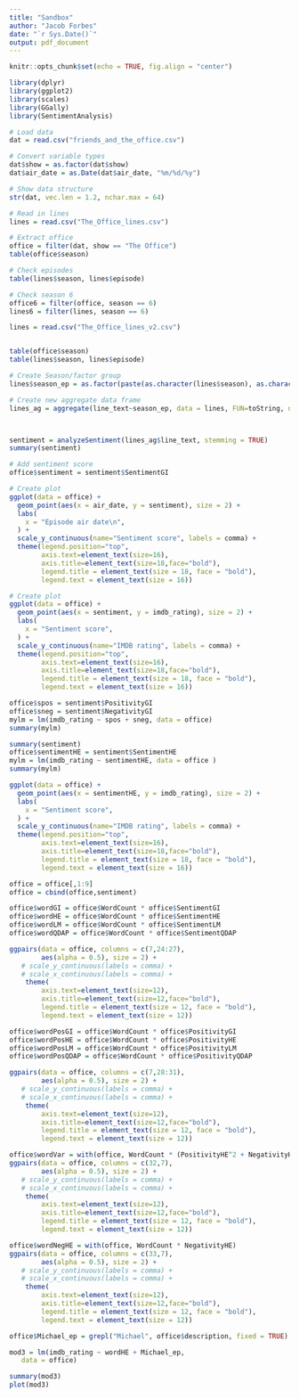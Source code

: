 ```yaml
---
title: "Sandbox"
author: "Jacob Forbes"
date: "`r Sys.Date()`"
output: pdf_document
---
```


```r
knitr::opts_chunk$set(echo = TRUE, fig.align = "center")
```

```r
library(dplyr)
library(ggplot2)
library(scales)
library(GGally)
library(SentimentAnalysis)
```

```r
# Load data
dat = read.csv("friends_and_the_office.csv")

# Convert variable types
dat$show = as.factor(dat$show)
dat$air_date = as.Date(dat$air_date, "%m/%d/%y")

# Show data structure
str(dat, vec.len = 1.2, nchar.max = 64)
```



```r
# Read in lines
lines = read.csv("The_Office_lines.csv")
```

```r
# Extract office
office = filter(dat, show == "The Office")
table(office$season)

# Check episodes
table(lines$season, lines$episode)
```


```r
# Check season 6
office6 = filter(office, season == 6)
lines6 = filter(lines, season == 6)


```

```r
lines = read.csv("The_Office_lines_v2.csv")


table(office$season)
table(lines$season, lines$episode)
```

```r
# Create Season/factor group
lines$season_ep = as.factor(paste(as.character(lines$season), as.character(lines$episode)))

# Create new aggregate data frame
lines_ag = aggregate(line_text~season_ep, data = lines, FUN=toString, na.rm=TRUE)



sentiment = analyzeSentiment(lines_ag$line_text, stemming = TRUE)
summary(sentiment)
```

```r
# Add sentiment score
office$sentiment = sentiment$SentimentGI

# Create plot
ggplot(data = office) +
  geom_point(aes(x = air_date, y = sentiment), size = 2) +
  labs(
    x = "Episode air date\n",
  ) +
  scale_y_continuous(name="Sentiment score", labels = comma) +
  theme(legend.position="top", 
        axis.text=element_text(size=16),
        axis.title=element_text(size=18,face="bold"),
        legend.title = element_text(size = 18, face = "bold"),
        legend.text = element_text(size = 16))
```

```r
# Create plot
ggplot(data = office) +
  geom_point(aes(x = sentiment, y = imdb_rating), size = 2) +
  labs(
    x = "Sentiment score",
  ) +
  scale_y_continuous(name="IMDB rating", labels = comma) +
  theme(legend.position="top", 
        axis.text=element_text(size=16),
        axis.title=element_text(size=18,face="bold"),
        legend.title = element_text(size = 18, face = "bold"),
        legend.text = element_text(size = 16))
```

```r
office$spos = sentiment$PositivityGI
office$sneg = sentiment$NegativityGI
mylm = lm(imdb_rating ~ spos + sneg, data = office)
summary(mylm)
```

```r
summary(sentiment)
office$sentimentHE = sentiment$SentimentHE
mylm = lm(imdb_rating ~ sentimentHE, data = office )
summary(mylm)
```

```r
ggplot(data = office) +
  geom_point(aes(x = sentimentHE, y = imdb_rating), size = 2) +
  labs(
    x = "Sentiment score",
  ) +
  scale_y_continuous(name="IMDB rating", labels = comma) +
  theme(legend.position="top", 
        axis.text=element_text(size=16),
        axis.title=element_text(size=18,face="bold"),
        legend.title = element_text(size = 18, face = "bold"),
        legend.text = element_text(size = 16))
```

```r
office = office[,1:9]
office = cbind(office,sentiment)

```

```r
office$wordGI = office$WordCount * office$SentimentGI
office$wordHE = office$WordCount * office$SentimentHE
office$wordLM = office$WordCount * office$SentimentLM
office$wordQDAP = office$WordCount * office$SentimentQDAP

ggpairs(data = office, columns = c(7,24:27), 
        aes(alpha = 0.5), size = 2) +
   # scale_y_continuous(labels = comma) +
   # scale_x_continuous(labels = comma) +
    theme( 
        axis.text=element_text(size=12),
        axis.title=element_text(size=12,face="bold"),
        legend.title = element_text(size = 12, face = "bold"),
        legend.text = element_text(size = 12))

```

```r
office$wordPosGI = office$WordCount * office$PositivityGI
office$wordPosHE = office$WordCount * office$PositivityHE
office$wordPosLM = office$WordCount * office$PositivityLM
office$wordPosQDAP = office$WordCount * office$PositivityQDAP

ggpairs(data = office, columns = c(7,28:31), 
        aes(alpha = 0.5), size = 2) +
   # scale_y_continuous(labels = comma) +
   # scale_x_continuous(labels = comma) +
    theme( 
        axis.text=element_text(size=12),
        axis.title=element_text(size=12,face="bold"),
        legend.title = element_text(size = 12, face = "bold"),
        legend.text = element_text(size = 12))
```

```r
office$wordVar = with(office, WordCount * (PositivityHE^2 + NegativityHE^2))
ggpairs(data = office, columns = c(32,7), 
        aes(alpha = 0.5), size = 2) +
   # scale_y_continuous(labels = comma) +
   # scale_x_continuous(labels = comma) +
    theme( 
        axis.text=element_text(size=12),
        axis.title=element_text(size=12,face="bold"),
        legend.title = element_text(size = 12, face = "bold"),
        legend.text = element_text(size = 12))
```


```r
office$wordNegHE = with(office, WordCount * NegativityHE)
ggpairs(data = office, columns = c(33,7), 
        aes(alpha = 0.5), size = 2) +
   # scale_y_continuous(labels = comma) +
   # scale_x_continuous(labels = comma) +
    theme( 
        axis.text=element_text(size=12),
        axis.title=element_text(size=12,face="bold"),
        legend.title = element_text(size = 12, face = "bold"),
        legend.text = element_text(size = 12))
```

```r
office$Michael_ep = grepl("Michael", office$description, fixed = TRUE)

mod3 = lm(imdb_rating ~ wordHE + Michael_ep,
   data = office)

summary(mod3)
plot(mod3)
```

